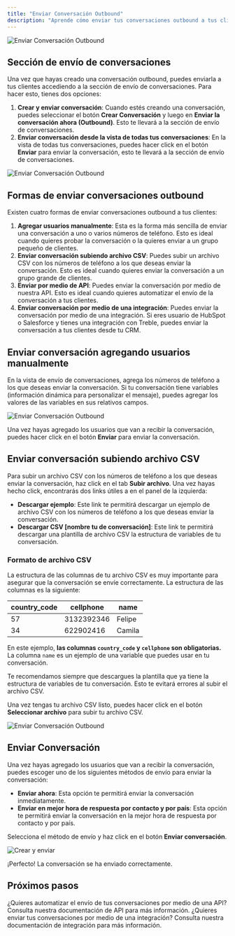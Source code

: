 ```yaml
---
title: "Enviar Conversación Outbound"
description: "Aprende cómo enviar tus conversaciones outbound a tus clientes y las diferentes formas de hacerlo."
---
```


<img src="/images/send-convo-section.png" alt="Enviar Conversación Outbound" />

## Sección de envío de conversaciones

Una vez que hayas creado una conversación outbound, puedes enviarla a tus clientes accediendo a la sección de envío de conversaciones. Para hacer esto, tienes dos opciones:

1. **Crear y enviar conversación**: Cuando estés creando una conversación, puedes seleccionar el botón **Crear Conversación** y luego en **Enviar la conversación ahora (Outbound)**. Esto te llevará a la sección de envío de conversaciones.
2. **Enviar conversación desde la vista de todas tus conversaciones**: En la vista de todas tus conversaciones, puedes hacer click en el botón **Enviar** para enviar la conversación, esto te llevará a la sección de envío de conversaciones.

<img src="/images/click-send.gif" alt="Enviar Conversación Outbound" />

## Formas de enviar conversaciones outbound

Existen cuatro formas de enviar conversaciones outbound a tus clientes:

1. **Agregar usuarios manualmente**: Esta es la forma más sencilla de enviar una conversación a uno o varios números de teléfono. Esto es ideal cuando quieres probar la conversación o la quieres enviar a un grupo pequeño de clientes.
2. **Enviar conversación subiendo archivo CSV**: Puedes subir un archivo CSV con los números de teléfono a los que deseas enviar la conversación. Esto es ideal cuando quieres enviar la conversación a un grupo grande de clientes.
3. **Enviar por medio de API**: Puedes enviar la conversación por medio de nuestra API. Esto es ideal cuando quieres automatizar el envío de la conversación a tus clientes. 
4. **Enviar conversación por medio de una integración**: Puedes enviar la conversación por medio de una integración. Si eres usuario de HubSpot o Salesforce y tienes una integración con Treble, puedes enviar la conversación a tus clientes desde tu CRM.

## Enviar conversación agregando usuarios manualmente

En la vista de envío de conversaciones, agrega los números de teléfono a los que deseas enviar la conversación. Si tu conversación tiene variables (información dinámica para personalizar el mensaje), puedes agregar los valores de las variables en sus relativos campos.

<img src="/images/add-users.gif" alt="Enviar Conversación Outbound" />

Una vez hayas agregado los usuarios que van a recibir la conversación, puedes hacer click en el botón **Enviar** para enviar la conversación.

## Enviar conversación subiendo archivo CSV

Para subir un archivo CSV con los números de teléfono a los que deseas enviar la conversación, haz click en el tab **Subir archivo**. Una vez hayas hecho click, encontrarás dos links útiles a en el panel de la izquierda:

- **Descargar ejemplo**: Este link te permitirá descargar un ejemplo de archivo CSV con los números de teléfono a los que deseas enviar la conversación.
- **Descargar CSV [nombre tu de conversación]**: Este link te permitirá descargar una plantilla de archivo CSV la estructura de variables de tu conversación.

### Formato de archivo CSV

La estructura de las columnas de tu archivo CSV es muy importante para asegurar que la conversación se envíe correctamente. La estructura de las columnas es la siguiente:

| country\_code | cellphone  | name   |
| ------------- | ---------- | ------ |
| 57            | 3132392346 | Felipe |
| 34            | 622902416  | Camila |

En este ejemplo, **las columnas `country_code` y `cellphone` son obligatorias.** La columna `name` es un ejemplo de una variable que puedes usar en tu conversación.

Te recomendamos siempre que descargues la plantilla que ya tiene la estructura de variables de tu conversación. Esto te evitará errores al subir el archivo CSV.

Una vez tengas tu archivo CSV listo, puedes hacer click en el botón **Seleccionar archivo** para subir tu archivo CSV.

<img src="/images/upload-csv.gif" alt="Enviar Conversación Outbound" />

## Enviar Conversación

Una vez hayas agregado los usuarios que van a recibir la conversación, puedes escoger uno de los siguientes métodos de envío para enviar la conversación:

- **Enviar ahora**: Esta opción te permitirá enviar la conversación inmediatamente.
- **Enviar en mejor hora de respuesta por contacto y por país**: Esta opción te permitirá enviar la conversación en la mejor hora de respuesta por contacto y por país.

Selecciona el método de envío y haz click en el botón **Enviar conversación**.

<img src="/images/send.gif" alt="Crear y enviar" />

<Check>¡Perfecto! La conversación se ha enviado correctamente.</Check>

<div class="hr"></div>

## Próximos pasos

<CardGroup cols={3}>
    <Card 
        title="Desplegar conversación por API" 
        icon="code"
        href="/es/api-reference/intro/intro"
    >
        ¿Quieres automatizar el envío de tus conversaciones por medio de una API? Consulta nuestra documentación de API para más información.
    </Card>
    <Card 
        title="Enviar conversación por integración" 
        icon="code"
        href="/es/docs/integrations/welcome"
    >
        ¿Quieres enviar tus conversaciones por medio de una integración? Consulta nuestra documentación de integración para más información.
    </Card>
</CardGroup>